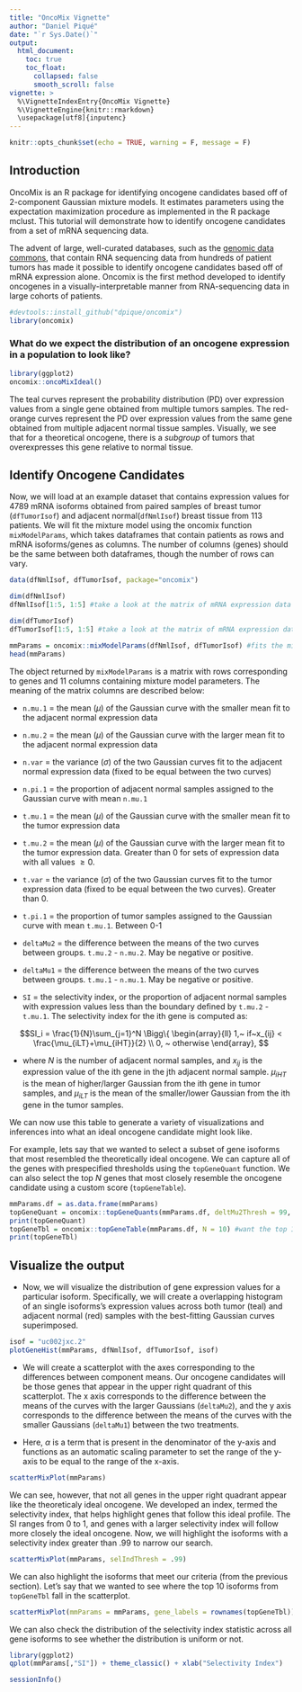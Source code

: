 ```yaml
---
title: "OncoMix Vignette"
author: "Daniel Piqué"
date: "`r Sys.Date()`"
output:
  html_document:
    toc: true
    toc_float:
      collapsed: false
      smooth_scroll: false
vignette: >
  %\VignetteIndexEntry{OncoMix Vignette}
  %\VignetteEngine{knitr::rmarkdown}
  \usepackage[utf8]{inputenc}
---
```


```r
knitr::opts_chunk$set(echo = TRUE, warning = F, message = F)
```
 
## Introduction

OncoMix is an R package for identifying oncogene candidates based off of 2-component Gaussian mixture models. It estimates parameters using the expectation maximization procedure as implemented in the R package mclust. This tutorial will demonstrate how to identify oncogene candidates from a set of mRNA sequencing data.



The advent of large, well-curated databases, such as the [genomic data commons](https://gdc.cancer.gov/), that contain RNA sequencing data from hundreds of patient tumors has made it possible to identify oncogene candidates based off of mRNA expression alone. Oncomix is the first method developed to identify oncogenes in a visually-interpretable manner from RNA-sequencing data in large cohorts of patients.

```r
#devtools::install_github("dpique/oncomix")
library(oncomix)
```

### What do we expect the distribution of an oncogene expression in a population to look like?

```r
library(ggplot2)
oncomix::oncoMixIdeal()

```

The teal curves represent the probability distribution (PD) over expression values from a single gene obtained from multiple tumors samples. The red-orange curves represent the PD over expression values from the same gene obtained from multiple adjacent normal tissue samples. Visually, we see that for a theoretical oncogene, there is a *subgroup* of tumors that overexpresses this gene relative to normal tissue.

## Identify Oncogene Candidates 

Now, we will load at an example dataset that contains expression values for 4789 mRNA  isoforms obtained from paired samples of breast tumor (`dfTumorIsof`) and adjacent normal(`dfNmlIsof`) breast tissue from 113 patients. We will fit the mixture model using the oncomix function `mixModelParams`, which takes dataframes that contain patients as rows and mRNA isoforms/genes as columns. The number of columns (genes) should be the same between both dataframes, though the number of rows can vary. 

```r
data(dfNmlIsof, dfTumorIsof, package="oncomix")

dim(dfNmlIsof)
dfNmlIsof[1:5, 1:5] #take a look at the matrix of mRNA expression data from adjacent normal samples

dim(dfTumorIsof)
dfTumorIsof[1:5, 1:5] #take a look at the matrix of mRNA expression data from tumors

mmParams = oncomix::mixModelParams(dfNmlIsof, dfTumorIsof) #fits the mixture models, will take a few mins
head(mmParams)
```

The object returned by `mixModelParams` is a matrix with rows corresponding to genes and 11 columns containing mixture model parameters. The meaning of the matrix columns are described below:

  - `n.mu.1` = the mean ($\mu$) of the Gaussian curve with the smaller mean fit to the adjacent normal expression data 
  - `n.mu.2` = the mean ($\mu$) of the Gaussian curve with the larger mean fit to the adjacent normal expression data 
  - `n.var` = the variance ($\sigma$) of the two Gaussian curves fit to the adjacent normal expression data (fixed to be equal between the two curves)
  - `n.pi.1` = the proportion of adjacent normal samples assigned to the Gaussian curve with mean `n.mu.1`
  
  - `t.mu.1` = the mean ($\mu$) of the Gaussian curve with the smaller mean fit to the tumor expression data 
  - `t.mu.2` = the mean ($\mu$) of the Gaussian curve with the larger mean fit to the tumor expression data. Greater than 0 for sets of expression data with all values $\geq0$.
  - `t.var` = the variance ($\sigma$) of the two Gaussian curves fit to the tumor expression data (fixed to be equal between the two curves). Greater than 0.
  - `t.pi.1` = the proportion of tumor samples assigned to the Gaussian curve with mean `t.mu.1`. Between 0-1
  
  - `deltaMu2` = the difference between the means of the two curves between groups. `t.mu.2` - `n.mu.2`. May be negative or positive.  
  - `deltaMu1` = the difference between the means of the two curves between groups. `t.mu.1` - `n.mu.1`. May be negative or positive. 
  - `SI` = the selectivity index, or the proportion of adjacent normal samples with expression values less than the boundary defined by `t.mu.2` - `t.mu.1`. The selectivity index for the ith gene is computed as:
 
 $$SI_i  = \frac{1}{N}\sum_{j=1}^N \Bigg\{ \begin{array}{ll} 1,~ if~x_{ij} < \frac{\mu_{iLT}+\mu_{iHT}}{2}  \\ 
 0, ~ otherwise 
                  \end{array},
 $$

  - where $N$ is the number of adjacent normal samples, and $x_{ij}$ is the expression value of the ith gene in the jth adjacent normal sample. $\mu_{iHT}$ is the mean of higher/larger Gaussian from the ith gene in tumor samples, and $\mu_{iLT}$ is the mean of the smaller/lower Gaussian from the ith gene in the tumor samples.
  

We can now use this table to generate a variety of visualizations and inferences into what an ideal oncogene candidate might look like.

For example, lets say that we wanted to select a subset of gene isoforms that most resembled the theoretically ideal oncogene. We can capture all of the genes with prespecified thresholds using the `topGeneQuant` function. We can also select the top $N$ genes that most closely resemble the oncogene candidate using a custom score (`topGeneTable`). 

```r
mmParams.df = as.data.frame(mmParams)
topGeneQuant = oncomix::topGeneQuants(mmParams.df, deltMu2Thresh = 99, deltMu1Thresh = 10, siThresh = .99) #need to fix this function
print(topGeneQuant)
topGeneTbl = oncomix::topGeneTable(mmParams.df, N = 10) #want the top 10 isoforms based on a custom score
print(topGeneTbl)

```

## Visualize the output

- Now, we will visualize the distribution of gene expression values for a particular isoform. Specifically, we will create a overlapping histogram of an single isoforms's expression values across both tumor (teal) and adjacent normal (red) samples with the best-fitting Gaussian curves superimposed.

```r
isof = "uc002jxc.2"
plotGeneHist(mmParams, dfNmlIsof, dfTumorIsof, isof)

```


- We will create a scatterplot with the axes corresponding to the differences between component means. Our oncogene candidates will be those genes that appear in the upper right quadrant of this scatterplot. The x axis corresponds to the difference between the means of the curves with the larger Gaussians (`deltaMu2`), and the y axis corresponds to the difference between the means of the curves with the smaller Gaussians (`deltaMu1`) between the two treatments.

- Here, $\alpha$ is a term that is present in the denominator of the y-axis and functions as an automatic scaling parameter to set the range of the y- axis to be equal to the range of the x-axis.

```r
scatterMixPlot(mmParams)
```

We can see, however, that not all genes in the upper right quadrant appear like the theoreticaly ideal oncogene. We developed an index, termed the selectivity index, that helps highlight genes that follow this ideal profile. The SI ranges from 0 to 1, and genes with a larger selectivity index will follow more closely the ideal oncogene. Now, we will highlight the isoforms with a selectivity index greater than .99 to narrow our search.

```r
scatterMixPlot(mmParams, selIndThresh = .99)
```


We can also highlight the isoforms that meet our criteria (from the previous section). Let's say that we wanted to see where the top 10 isoforms from `topGeneTbl` fall in the scatterplot.

```r
scatterMixPlot(mmParams = mmParams, gene_labels = rownames(topGeneTbl))
```


We can also check the distribution of the selectivity index statistic across all gene isoforms to see whether the distribution is uniform or not.

```r
library(ggplot2)
qplot(mmParams[,"SI"]) + theme_classic() + xlab("Selectivity Index")

```



```r
sessionInfo()
```

